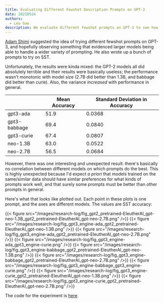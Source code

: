 ```yaml
---
title: Evaluating Different Fewshot Description Prompts on GPT-3
date: 20210524
authors:
  - Leo Gao
description: We evaluate different fewshot prompts on GPT-3 to see how it changes performance.
---
```


[Adam Shimi](https://www.alignmentforum.org/users/adamshimi) suggested the idea of trying different fewshot prompts on GPT-3, and hopefully observing something that evidenced larger models being able to handle a wider variety of prompting. He also wrote up a bunch of prompts to try on SST.

Unfortunately, the results were kinda mixed: the GPT-2 models all did absolutely terrible and their results were basically useless; the performance wasn't monotonic with model size (2.7B did better than 1.3B, and babbage did better than curie). Also, the variance _increased_ with performance in general.

|              | Mean Accuracy | Standard Deviation in Accuracy |
| ------------ | ------------- | ------------------------------ |
| gpt3-ada     | 51.9          | 0.0368                         |
| gpt3-babbage | 69.4          | 0.0840                         |
| gpt3-curie   | 67.4          | 0.0807                         |
| neo-1.3B     | 63.0          | 0.0522                         |
| neo-2.7B     | 56.5          | 0.0684                         |

However, there was one interesting and unexpected result: there's basically no correlation between different models on which prompts do the best. This is highly unexpected because I'd expect _a priori_ that models trained on the same/similar data should have similar preferences for what kinds of prompts work well, and that surely some prompts must be better than other prompts in general.

Here's what that looks like plotted out. Each point in these plots is one prompt, and the axes are different models. The values are SST accuracy:

{{< figure src="/images/research-log/fig_gpt2_pretrained-EleutherAI_gpt-neo-1.3B_gpt2_pretrained-EleutherAI_gpt-neo-2.7B.png" />}}
{{< figure src="/images/research-log/fig_gpt3_engine-ada_gpt2_pretrained-EleutherAI_gpt-neo-1.3B.png" />}}
{{< figure src="/images/research-log/fig_gpt3_engine-ada_gpt2_pretrained-EleutherAI_gpt-neo-2.7B.png" />}}
{{< figure src="/images/research-log/fig_gpt3_engine-ada_gpt3_engine-curie.png" />}}
{{< figure src="/images/research-log/fig_gpt3_engine-babbage_gpt2_pretrained-EleutherAI_gpt-neo-1.3B.png" />}}
{{< figure src="/images/research-log/fig_gpt3_engine-babbage_gpt2_pretrained-EleutherAI_gpt-neo-2.7B.png" />}}
{{< figure src="/images/research-log/fig_gpt3_engine-babbage_gpt3_engine-curie.png" />}}
{{< figure src="/images/research-log/fig_gpt3_engine-curie_gpt2_pretrained-EleutherAI_gpt-neo-1.3B.png" />}}
{{< figure src="/images/research-log/fig_gpt3_engine-curie_gpt2_pretrained-EleutherAI_gpt-neo-2.7B.png" />}}

The code for the experiment is [here](https://gist.github.com/leogao2/d156d8e0f49ac83b239dde3819668b4b).
